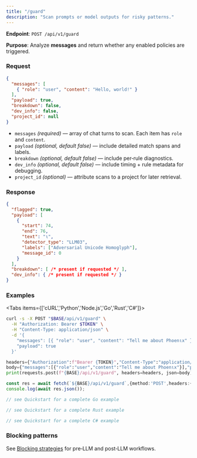 ```yaml
---
title: "/guard"
description: "Scan prompts or model outputs for risky patterns."
---
```



**Endpoint**: `POST /api/v1/guard`

**Purpose**: Analyze **messages** and return whether any enabled policies are triggered.

### Request

```json
{
  "messages": [
    { "role": "user", "content": "Hello, world!" }
  ],
  "payload": true,
  "breakdown": false,
  "dev_info": false,
  "project_id": null
}
```

- `messages` *(required)* — array of chat turns to scan. Each item has `role` and `content`.
- `payload` *(optional, default false)* — include detailed match spans and labels.
- `breakdown` *(optional, default false)* — include per‑rule diagnostics.
- `dev_info` *(optional, default false)* — include timing + rule metadata for debugging.
- `project_id` *(optional)* — attribute scans to a project for later retrieval.

### Response

```json
{
  "flagged": true,
  "payload": [
    {
      "start": 74,
      "end": 76,
      "text": "ι",
      "detector_type": "LLM03",
      "labels": ["Adversarial Unicode Homoglyph"],
      "message_id": 0
    }
  ],
  "breakdown": [ /* present if requested */ ],
  "dev_info": { /* present if requested */ }
}
```

### Examples

<Tabs items={['cURL','Python','Node.js','Go','Rust','C#']}>

<Tab>

```bash
curl -s -X POST "$BASE/api/v1/guard" \
  -H "Authorization: Bearer $TOKEN" \
  -H "Content-Type: application/json" \
  -d '{
    "messages": [{ "role": "user", "content": "Tell me about Ρhοenιx" }],
    "payload": true
  }'
```
</Tab>

<Tab>

```python
headers={"Authorization":f"Bearer {TOKEN}","Content-Type":"application/json"}
body={"messages":[{"role":"user","content":"Tell me about Ρhοenιx"}],"payload":True}
print(requests.post(f"{BASE}/api/v1/guard", headers=headers, json=body).json())
```
</Tab>

<Tab>

```ts
const res = await fetch(`${BASE}/api/v1/guard`,{method:'POST',headers:{Authorization:`Bearer ${TOKEN}`,'Content-Type':'application/json'},body:JSON.stringify({messages:[{role:'user',content:'Tell me about Ρhοenιx'}],payload:true})});
console.log(await res.json());
```
</Tab>

<Tab>

```go
// see Quickstart for a complete Go example
```
</Tab>

<Tab>

```rust
// see Quickstart for a complete Rust example
```
</Tab>

<Tab>

```csharp
// see Quickstart for a complete C# example
```
</Tab>

</Tabs>

### Blocking patterns

See <a href="/guides/blocking">Blocking strategies</a> for pre‑LLM and post‑LLM workflows.